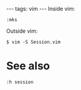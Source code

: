 ---
tags: vim
---
Inside vim:

 :mks

Outside vim:

<pre lang="shell">$ vim -S Session.vim</pre>

= See also =

 :h session
